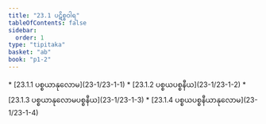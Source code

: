 ```yaml
---
title: "23.1 ပဋိစ္စဝါရ"
tableOfContents: false
sidebar:
  order: 1
type: "tipitaka"
basket: "ab"
book: "p1-2"
---
```



<DynamicBreadcrumb />



<TableOfContents book="p1-2" section="23.1">
* [23.1.1 ပစ္စယာနုလောမ](23-1/23-1-1)
* [23.1.2 ပစ္စယပစ္စနီယ](23-1/23-1-2)
* [23.1.3 ပစ္စယာနုလောမပစ္စနီယ](23-1/23-1-3)
* [23.1.4 ပစ္စယပစ္စနီယာနုလောမ](23-1/23-1-4)
</TableOfContents>